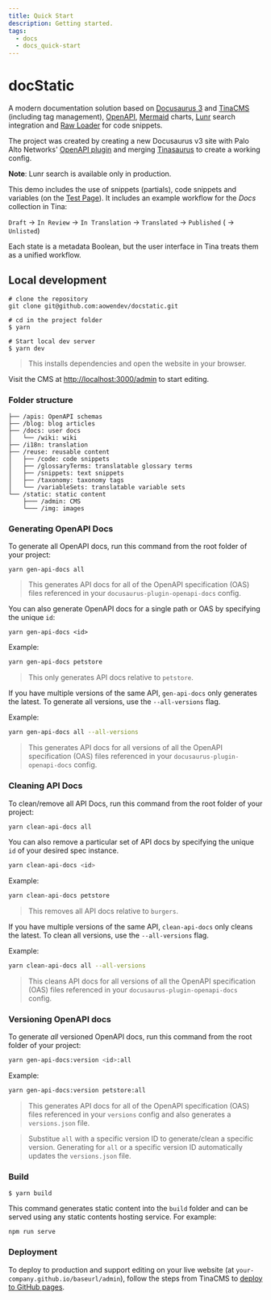 ```yaml
---
title: Quick Start
description: Getting started.
tags:
  - docs
  - docs_quick-start
---
```


# docStatic

A modern documentation solution based on [Docusaurus 3](https://docusaurus.io/) and [TinaCMS](https://tina.io/) (including tag management), [OpenAPI](https://swagger.io/specification/), [Mermaid](https://mermaid.js.org/) charts, [Lunr](https://lunrjs.com/) search integration and [Raw Loader](https://github.com/webpack-contrib/raw-loader) for code snippets.

The project was created by creating a new Docusaurus v3 site with Palo Alto Networks' [OpenAPI plugin](https://github.com/PaloAltoNetworks/docusaurus-openapi-docs) and merging [Tinasaurus](https://github.com/tinacms/tinasaurus) to create a working config.

**Note**: Lunr search is available only in production.

This demo includes the use of snippets (partials), code snippets and variables (on the [Test Page](test-page)). It includes an example workflow for the *Docs* collection in Tina:

`Draft` → `In Review` → `In Translation` → `Translated` → `Published` ( → `Unlisted`)

Each state is a metadata Boolean, but the user interface in Tina treats them as a unified workflow.

## Local development

```shell
# clone the repository
git clone git@github.com:aowendev/docstatic.git

# cd in the project folder
$ yarn

# Start local dev server
$ yarn dev
```

> This installs dependencies and open the website in your browser.

Visit the CMS at [http://localhost:3000/admin](http://localhost:3000/admin) to start editing.

### Folder structure

```
├── /apis: OpenAPI schemas
├── /blog: blog articles
├── /docs: user docs
│   └── /wiki: wiki
├── /i18n: translation
├── /reuse: reusable content
│   ├── /code: code snippets
│   ├── /glossaryTerms: translatable glossary terms
│   ├── /snippets: text snippets
│   ├── /taxonomy: taxonomy tags
│   └── /variableSets: translatable variable sets
└── /static: static content
    ├─── /admin: CMS
    └─── /img: images
```

### Generating OpenAPI Docs

To generate all OpenAPI docs, run this command from the root folder of your project:

```
yarn gen-api-docs all
```

> This generates API docs for all of the OpenAPI specification (OAS) files referenced in your `docusaurus-plugin-openapi-docs` config.

You can also generate OpenAPI docs for a single path or OAS by specifying the unique `id`:

```
yarn gen-api-docs <id>
```

Example:

```bash
yarn gen-api-docs petstore
```

> This only generates API docs relative to `petstore`.

If you have multiple versions of the same API, `gen-api-docs` only generates the latest. To generate all versions, use the `--all-versions` flag.

Example:

```bash
yarn gen-api-docs all --all-versions
```

> This generates API docs for all versions of all the OpenAPI specification (OAS) files referenced in your `docusaurus-plugin-openapi-docs` config.

### Cleaning API Docs

To clean/remove all API Docs, run this command from the root folder of your project:

```bash
yarn clean-api-docs all
```

You can also remove a particular set of API docs by specifying the unique `id` of your desired spec instance.

```bash
yarn clean-api-docs <id>
```

Example:

```bash
yarn clean-api-docs petstore
```

> This removes all API docs relative to `burgers`.

If you have multiple versions of the same API, `clean-api-docs` only cleans the latest. To clean all versions, use the `--all-versions` flag.

Example:

```bash
yarn clean-api-docs all --all-versions
```

> This cleans API docs for all versions of all the OpenAPI specification (OAS) files referenced in your `docusaurus-plugin-openapi-docs` config.

### Versioning OpenAPI docs

To generate *all* versioned OpenAPI docs, run this command from the root folder of your project:

```bash
yarn gen-api-docs:version <id>:all
```

Example:

```bash
yarn gen-api-docs:version petstore:all
```

> This generates API docs for all of the OpenAPI specification (OAS) files referenced in your `versions` config and also generates a `versions.json` file.

> Substitue `all` with a specific version ID to generate/clean a specific version. Generating for `all` or a specific version ID automatically updates the `versions.json` file.

### Build

```
$ yarn build
```

This command generates static content into the `build` folder and can be served using any static contents hosting service. For example:

```
npm run serve
```

### Deployment

To deploy to production and support editing on your live website (at `your-company.github.io/baseurl/admin`), follow the steps from TinaCMS to [deploy to GitHub pages](https://tina.io/docs/tina-cloud/deployment-options/github-pages).
